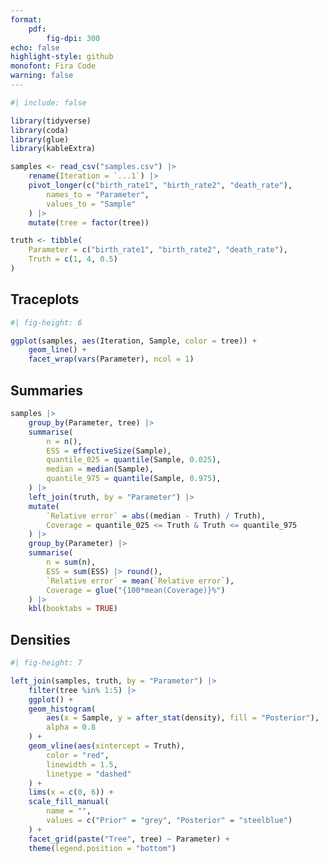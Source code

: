 ```yaml
---
format:
    pdf:
        fig-dpi: 300
echo: false
highlight-style: github
monofont: Fira Code
warning: false
---
```


```r
#| include: false

library(tidyverse)
library(coda)
library(glue)
library(kableExtra)

samples <- read_csv("samples.csv") |>
    rename(Iteration = `...1`) |>
    pivot_longer(c("birth_rate1", "birth_rate2", "death_rate"),
        names_to = "Parameter",
        values_to = "Sample"
    ) |>
    mutate(tree = factor(tree))

truth <- tibble(
    Parameter = c("birth_rate1", "birth_rate2", "death_rate"),
    Truth = c(1, 4, 0.5)
)
```

## Traceplots

```r
#| fig-height: 6

ggplot(samples, aes(Iteration, Sample, color = tree)) +
    geom_line() +
    facet_wrap(vars(Parameter), ncol = 1)
```

## Summaries

```r
samples |>
    group_by(Parameter, tree) |>
    summarise(
        n = n(),
        ESS = effectiveSize(Sample),
        quantile_025 = quantile(Sample, 0.025),
        median = median(Sample),
        quantile_975 = quantile(Sample, 0.975),
    ) |>
    left_join(truth, by = "Parameter") |>
    mutate(
        `Relative error` = abs((median - Truth) / Truth),
        Coverage = quantile_025 <= Truth & Truth <= quantile_975
    ) |>
    group_by(Parameter) |>
    summarise(
        n = sum(n),
        ESS = sum(ESS) |> round(),
        `Relative error` = mean(`Relative error`),
        Coverage = glue("{100*mean(Coverage)}%")
    ) |>
    kbl(booktabs = TRUE)
```

\pagebreak

## Densities

```r
#| fig-height: 7

left_join(samples, truth, by = "Parameter") |>
    filter(tree %in% 1:5) |>
    ggplot() +
    geom_histogram(
        aes(x = Sample, y = after_stat(density), fill = "Posterior"),
        alpha = 0.8
    ) +
    geom_vline(aes(xintercept = Truth),
        color = "red",
        linewidth = 1.5,
        linetype = "dashed"
    ) +
    lims(x = c(0, 6)) +
    scale_fill_manual(
        name = "",
        values = c("Prior" = "grey", "Posterior" = "steelblue")
    ) +
    facet_grid(paste("Tree", tree) ~ Parameter) +
    theme(legend.position = "bottom")
```

